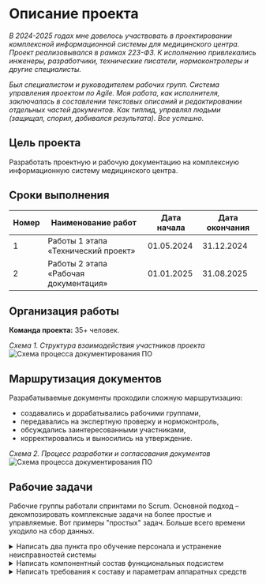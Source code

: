 # Описание проекта

*В 2024-2025 годах мне довелось участвовать в проектировании комплексной информационной системы для медицинского центра. Проект реализовывался в рамках 223-ФЗ. К исполнению привлекались инженеры, разработчики, технические писатели, нормоконтролеры и другие специалисты.*

*Был специалистом и руководителем рабочих групп. Система управления проектом по Agile. Моя работа, как исполнителя, заключалась в составлении текстовых описаний и редактировании отдельных частей документов. Как типлид, управлял людьми (защищал, спорил, добивался результата). Все успешно.*

## Цель проекта

Разработать проектную и рабочую документацию на комплексную информационную систему медицинского центра.

## Сроки выполнения

| Номер | Наименование работ | Дата начала | Дата окончания |
| --- | --- | --- | --- |
| 1 | Работы 1 этапа «Технический проект» | 01.05.2024 | 31.12.2024 |
| 2 | Работы 2 этапа «Рабочая документация» | 01.01.2025 | 31.08.2025 |

## Организация работы

**Команда проекта:** 35+ человек.

*Схема 1. Структура взаимодействия участников проекта*
![Схема процесса документирования ПО](../../../images/diagrams/diagram-004.drawio.png)

## Маршрутизация документов

Разрабатываемые документы проходили сложную маршрутизацию:

- создавались и дорабатывались рабочими группами,
- передавались на экспертную проверку и нормоконтроль, 
- обсуждались заинтересованными участниками, 
- корректировались и выносились на утверждение.

*Схема 2. Процесс разработки и согласования документов*
![Схема процесса документирования ПО](../../../images/diagrams/diagram-005.drawio.png)

## Рабочие задачи

Рабочие группы работали спринтами по Scrum. Основной подход – декомпозировать комплексные задачи на более простые и управляемые. Вот примеры "простых" задач. Больше всего времени уходило на сбор данных.

<details>
  <summary> Написать два пункта про обучение персонала и устранение неисправностей системы </summary>

	**2.5. Обучение и квалификация персонала**

	2.5.1. Квалификация персонала, участвующего в поддержании процессов жизненного цикла программного обеспечения, должна соответствовать требованиям профессиональных стандартов. Перечень профстандартов указан в Таблице 2.
	
	Таблица 2. Перечень профстандартов  
	| № п/п | Профессиональный стандарт |
	| ------ | ------ |
	| 1. | Программист, утв. Приказом Минтруда России от 20.07.2022 № 424н |
	| 2. | Системный программист, утв. Приказом Минтруда России от 29.09.2020 № 678н |
	| 3. | Специалист по тестированию в области информационных технологий, утв. Приказом Минтруда России от 02.08.2021 № 531н |
	| 4. | Специалист по технической поддержке информационно-коммуникационных систем, утв. Приказом Минтруда России от 29.09.2020 № 675н |
	| 5. | Технический писатель (специалист по технической документации в области информационных технологий), утв. Приказом Минтруда России от 03.10.2022 № 609н |
	
	2.5.2. Квалификация персонала подтверждается документами об образовании и (или) опытом работы по профилю деятельности. Допускается выполнение одним лицом функций, предусмотренных разными профессиональными областями деятельности, на условиях совместительства.

	2.5.3. Обязательные требования к получению персоналом дополнительного профессионального образования не предъявляются. Рекомендуется периодическое (каждые пять лет) обучение персонала на учебных курсах по профилю деятельности с целью повышения квалификации.

	2.5.4. Для поддержания профессиональных компетенций на конкурентноспособном уровне персоналу рекомендуется следить за изменениями, происходящими в профессиональной области деятельности, изучать новые методы и технологии, участвовать в публичных мероприятиях, проводимых профессиональным сообществом, уметь реализовать доступные новшества в программном продукте для улучшения его технических характеристик по измеримым показателям.

  **2.6. Устранение неисправностей**

	2.6.1. Обязанность по устранению неисправностей программного обеспечения, включая оперативное реагирование на устранение сбойных ситуаций, возлагается на изготовителя. 
	
	2.6.2. При выявлении ошибок функционирования программного обеспечения пользователь должен незамедлительно сообщить об этом изготовителю любым доступным способом связи:
	
	По номеру телефона: +7(ххх)xxx-xx-xx  
	По адресу электронной почты: xxx@xxxxxx
	
	2.6.3. Программное обеспечение распространяется по договору простой (неисключительной) лицензии. Изменения программного кода, поддержание работоспособности системы и ее частей осуществляется персоналом изготовителя. 
	
	2.6.4. Несанкционированное вмешательство пользователя в программный код и алгоритмы работы программного обеспечения воспрещается. В случае возникновения потребности в изменении программного обеспечения пользовать может связаться с изготовителем и запросить адаптировать программный продукт под необходимую задачу.

</details>

<details>
  <summary> Написать компонентный состав функциональных подсистем </summary>

  **КОМПОНЕНТНЫЙ СОСТАВ ФУНКЦИОНАЛЬНЫХ ПОДСИСТЕМ**

	Функциональные подсистемы должны включать следующие технологические компоненты:

	* ИТ-инфраструктура базового уровня
	* Медицинская информационная система (МИС) для обеспечения клинического функционала
	* Административная информационная система для управления бизнес-процессами
	* Система поддержки принятия врачебных решений на основе технологий искусственного интеллекта
	* Научно-исследовательские подсистемы
	* Интеграционный сервис
	* Системы диспетчеризации инженерных комплексов "Умного дома"
	* Подсистемы информационной безопасности

	**СПЕЦИФИКАЦИЯ БАЗОВЫХ СЕРВИСОВ**

	Базовый технологический стек должен содержать следующие компоненты:

	* Средства виртуализации программного обеспечения
	* Серверные и хостовые операционные системы
	* Офисный пакет и вспомогательное ПО
	* Корпоративная почтовая система
	* Файловое хранилище данных
	* Веб-портал клиники с поддержкой внешнего доступа
	* Служба каталогов единого доступа
	* Система видео-конференц-связи

	**СПЕЦИФИКАЦИЯ МЕДИЦИНСКОЙ ИНФОРМАЦИОННОЙ СИСТЕМЫ**

	МИС-инфраструктура должна включать:

	* Медицинскую информационную систему с модулями:
		* Регистрационное ПО
		* Операционный блок
		* Госпитализационное управление
		* Реабилитационный модуль
		* Документооборот
		* Система назначений

	* Интеграционное ПО для взаимодействия с ЕГИСЗ
	* Телемедицинское решение
	* Личный кабинет пользователя
	* ЛИС-интегратор (лабораторная информационная система)
	* РИС-интегратор (радиологическая информационная система)
	* Интерфейс для работы с высокотехнологичным медицинским оборудованием

	**СПЕЦИФИКАЦИЯ АДМИНИСТРАТИВНОЙ ИНФОРМАЦИОННОЙ СИСТЕМЫ**

	Административный технологический стек должен включать:

	* HR-система с модулем НМО
	* Логистическое ПО
	* Бухгалтерская система
	* Бюджетирование
	* CRM-система
	* Маркетинговое ПО
	* Инвентаризационное решение
	* Система закупок с поддержкой КТРУ
	* Складское ПО
	* Корпоративный портал

	**СПЕЦИФИКАЦИЯ ИНТЕЛЛЕКТУАЛЬНЫХ СЕРВИСОВ**

	ИИ-компоненты должны обеспечивать:
	* Анализ временных рядов (ЭКГ, ЭЭГ)
	* Обработку медицинских изображений в формате DICOM (КТ, МРТ)
	* Анализ неструктурированных медицинских данных

	**СПЕЦИФИКАЦИЯ НАУЧНО-ИССЛЕДОВАТЕЛЬСКОГО ФУНКЦИОНАЛА**

	Научно-исследовательские подсистемы должны обеспечивать:
	* Клинические исследования
	* Клинические апробации

	**СПЕЦИФИКАЦИЯ ИНТЕГРАЦИОННОГО СЕРВИСА**

	Интеграционная платформа должна обеспечивать:
	* Межсистемную интеграцию внутри ИТ-инфраструктуры
	* Взаимодействие с внешними системами:
		* ДМС
		* ОМС
		* ПМУ
		* Фонды
		* ЕГИСЗ (включая ВИМИС, ФРНСИ, РЭМД, ИЭМК)

</details>

<details>
  <summary> Написать требования к составу и параметрам аппаратных средств </summary>

  **ТРЕБОВАНИЯ К СОСТАВУ И ПАРАМЕТРАМ АППАРАТНЫХ СРЕДСТВ**

	**Центральный процессор:**
	* Количество ядер: не менее 32
	* Тактовая частота на одно ядро: не менее 1600 МГц
	* Поддержка AVX 2.0

	**Оперативная память (ОЗУ):**
	* Объем: не менее 64 Гб
	* Тактовая частота: не менее 2666 МГц

	**Постоянное запоминающее устройство (ПЗУ):**
	* Количество физических носителей: не менее 2 шт.
	* Объем на один носитель:
		* SSD: не менее 256 Гб
		* HDD: не менее 500 Гб

	**Сетевой адаптер (контроллер):**
	* Пропускная способность: не ниже 100 Мбит/с

	**Графический процессор:**
	* Nvidia TESLA T4
	* или процессор серии RTX или старше с 16 Gb ОЗУ

	**ПРОГРАММНОЕ ОБЕСПЕЧЕНИЕ**

	**Системные требования:**
	* Операционная система: Ubuntu Server 64 bit версии не ниже 18.04 LTS
	* Python версии не ниже 3.7
	* MongoDB версии не ниже 4.0
	* RabbitMQ версии не ниже 3.12.2
	* Tensorflow/Serving версии не ниже 2.12

	**Дополнительные требования:**
	* Доступ к сети Интернет
	* Возможность обмена информацией через Интернет
	* ПО не требует физических носителей
	* Необходимость подключения к системе PACS
	* Поддержка протоколов: DICOM, TCP/IP

	**МИНИМАЛЬНЫЕ ТЕХНИЧЕСКИЕ ХАРАКТЕРИСТИКИ АРМ**

	**Windows**
	* **ОС:** Windows 10
	* **Процессор:** Core i5 2-го поколения (2 ГГц)
	* **Оперативная память:** 4 Гбайт
	* **Свободное место:** 20 Гбайт
	* **Браузеры:**
		* Firefox версии 45
		* Chrome версии 50
		* Opera версии 37
		* Yandex Browser 16.3

	**Linux**
	* **ОС:** Debian, Ubuntu и их производные
	* **Процессор:** Core i5 2-го поколения (2 ГГц)
	* **Оперативная память:** 8 Гбайт
	* **Свободное место:** 25 Гбайт
	* **Браузеры:**
		* Firefox версии 45
		* Chrome версии 50
		* Opera версии 37
		* Yandex Browser 16.3

	**Mac OS**
	* **ОС:** OS X El Capitan 10.11.6
	* **Процессор:** Intel 2.66 ГГц Core 2 Duo C
	* **Оперативная память:** 2 Гбайт
	* **Свободное место:** 20 Гбайт
	* **Браузер:** Safari 9.1

</details>